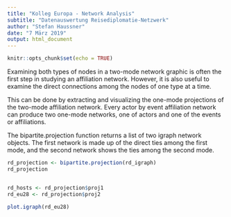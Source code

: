 ```yaml
---
title: "Kolleg Europa - Network Analysis"
subtitle: "Datenauswertung Reisediplomatie-Netzwerk"
author: "Stefan Haussner"
date: "7 März 2019"
output: html_document
---
```


```r
knitr::opts_chunk$set(echo = TRUE)
```

Examining both types of nodes in a two-mode network graphic is often the first
step in studying an affiliation network. However, it is also useful to examine the
direct connections among the nodes of one type at a time. 

This can be done by extracting and visualizing the one-mode projections
of the two-mode affiliation network. Every actor by event affiliation network can
produce two one-mode networks, one of actors and one of the events or affiliations.

The bipartite.projection function returns a list of two igraph network objects. The first network is made up of the direct ties among the first mode, and the second network shows the ties among the second mode.

```r
rd_projection <- bipartite.projection(rd_igraph)
rd_projection


rd_hosts <- rd_projection$proj1
rd_eu28 <- rd_projection$proj2
```

```r
plot.igraph(rd_eu28)
```



